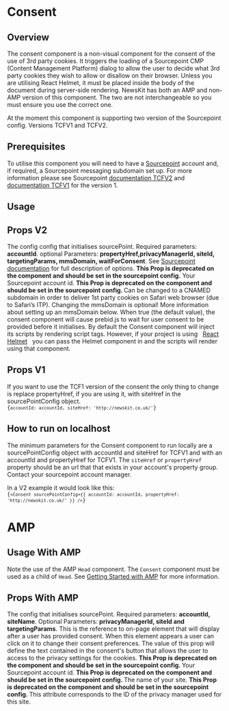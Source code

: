 

# Consent

## Overview

The consent component is a non-visual component for the consent of the use of 3rd party cookies. It triggers the loading of a Sourcepoint CMP (Content Management Platform) dialog to allow the user to decide what 3rd party cookies they wish to allow or disallow on their browser.
Unless you are utilising React Helmet, it must be placed inside the body of the document during server-side rendering. NewsKit has both an AMP and non-AMP version of this component. The two are not interchangeable so you must ensure you use the correct one.

At the moment this component is supporting two version of the Sourcepoint config. Versions TCFV1 and TCFV2.

## Prerequisites

To utilise this component you will need to have a [Sourcepoint](https://www.sourcepoint.com) account and, if required, a Sourcepoint messaging subdomain set up. For more information 
please see Sourcepoint [documentation TCFV2](https://documentation.sourcepoint.com/web-implementation/sourcepoint-gdpr-and-tcf-v2-support-beta/gdpr-and-tcf-v2-setup-and-configuration) and 
[documentation TCFV1](https://documentation.sourcepoint.com/web-implementation/sourcepoint-set-up-and-configuration-v2) for the version 1.

## Usage

<CodeFromFile path="examples/consent.tsx" />

## Props V2

<LegacyBlock marginTop="sizing040">
  <Prop name='sourcePointConfig' type="SourcePointConfigProps"  required>
    The config config that initialises sourcePoint.
    Required parameters: <b>accountId</b>.
    optional Parameters: <b>propertyHref,privacyManagerId, siteId, targetingParams, mmsDomain, waitForConsent</b>. See <a href="https://documentation.sourcepoint.com/web-implementation/sourcepoint-set-up-and-configuration-v2">Sourcepoint documentation</a> for full description of options.
  </Prop>
  <Prop name="accountId" type="number">
    <b>This Prop is deprecated on the component and should be set in the sourcepoint config.</b> Your Sourcepoint account id.
  </Prop>
  <Prop
    name="mmsDomain"
    type="string"
    default="https://message{accountId}.sp-prod.net"
  >
    <b>This Prop is deprecated on the component and should be set in the sourcepoint config. </b>
    Can be changed to a CNAMED subdomain in order to deliver 1st party cookies
    on Safari web browser (due to Safari’s ITP). Changing the mmsDomain is
    optional! More information about setting up an mmsDomain below.
  </Prop>
  <Prop name="waitForConsent" type="boolean" default="true">
    When true (the default value), the consent component will cause prebid.js to
    wait for user consent to be provided before it initialises.
  </Prop>
  <Prop name="reactHelmet" type="react-helmet Helmet Component">
    By default the Consent component will inject its scripts by rendering script
    tags. However, if your project is using &nbsp;
    <a href="https://www.npmjs.com/package/react-helmet" target="_blank">React Helmet</a>
    &nbsp; you can pass the Helmet
    component in and the scripts will render using that component.
  </Prop>
</LegacyBlock>

## Props V1
If you want to use the TCF1 version of the consent the only thing to change is 
replace propertyHref, if you are using it, with siteHref in the sourcePointConfig object.
<Code>
  {`
    accountId: accountId,
    siteHref: 'http://newskit.co.uk/'
  `}
</Code>

## How to run on localhost

The minimum parameters for the Consent component to run locally are a sourcePointConfig object with accountId and siteHref for TCFV1 and with an accountId and propertyHref for TCFV1.
The `siteHref` or `propertyHref` property should be an url that that exists in your account's property group. Contact your sourcepoint account manager.

In a V2 example it would look like this:
<Code>
  {`<Consent
    sourcePointConfig={{
      accountId: accountId,
      propertyHref: 'http://newskit.co.uk/'
    }}
  />`}
</Code>



# AMP

## Usage With AMP

Note the use of the AMP `Head` component. The `Consent` component must be used as a child of `Head`. See [Getting Started with AMP](/guides/getting-started-amp) for more information.

<CodeFromFile path="examples/amp/consent.tsx" />

## Props With AMP

<LegacyBlock marginTop="sizing040">
  <Prop name='sourcePointConfig' type="SourcePointConfigProps" required>
    The config that initialises sourcePoint.
    Required parameters: <b>accountId, siteName</b>.
    Optional Parameters: <b>privacyManagerId, siteId and targetingParams</b>.
  </Prop>
  <Prop name="postPromptUI" type="string" default="privacy-settings-prompt">
    This is the reference to on-page element that will display after a user has
    provided consent. When this element appears a user can click on it to change
    their consent preferences.
  </Prop>
  <Prop name="settingsButtonText" type="string" default="Privacy Settings">
    The value of this prop will define the text contained in the consent's button
    that allows the user to access to the privacy settings for the cookies.
  </Prop>
   <Prop name="accountId" type="number">
    <b>This Prop is deprecated on the component and should be set in the sourcepoint config. </b>Your Sourcepoint account id.
  </Prop>
  <Prop name="siteName" type="string">
    <b>This Prop is deprecated on the component and should be set in the sourcepoint config. </b>The name of your site.
  </Prop>
  <Prop name="privacyManagerId" type="string">
    <b>This Prop is deprecated on the component and should be set in the sourcepoint config. </b> This attribute corresponds to the ID of the privacy manager used for this
    site.
  </Prop>
</LegacyBlock>
